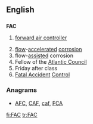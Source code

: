 {{also|fac}}
==English==

==={{initialism}}===
'''FAC'''

# {{military|aviation}} [[forward air controller]]
# [[flow]]-[[accelerated]] [[corrosion]]
# flow-[[assisted]] corrosion
# Fellow of the [[Atlantic Council]]
# Friday after class
# [[Fatal Accident]] [[Control]]

===Anagrams===
* [[AFC#English|AFC]], [[CAF#English|CAF]], [[caf#English|caf]], [[FCA#English|FCA]]
[[fi:FAC]]
[[tr:FAC]]